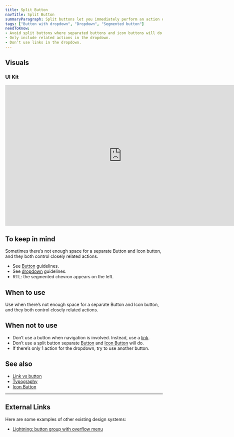 ```yaml
---
title: Split Button
navTitle: Split Button
summaryParagraph: Split buttons let you immediately perform an action or choose additional options from a dropdown.
tags: ["Button with dropdown", "Dropdown", "Segmented button"]
needToKnow:
- Avoid split buttons where separated buttons and icon buttons will do.
- Only include related actions in the dropdown.
- Don’t use links in the dropdown.
---
```


## Visuals

### UI Kit

<iframe style="border: none;" width="744" height="450" src="https://www.figma.com/embed?embed_host=share&url=https%3A%2F%2Fwww.figma.com%2Ffile%2Fe3TyAOZKfLg9cA01Iy1Mgm%2FKaizen-Site-embed%3Fnode-id%3D205%253A12710" allowfullscreen></iframe>

## To keep in mind

Sometimes there’s not enough space for a separate Button and Icon button, and they both control closely related actions. 

*   See [Button](/components/button) guidelines.
*   See [dropdown](/components/dropdown) guidelines.
*   RTL: the segmented chevron appears on the left.

## When to use

Use when there’s not enough space for a separate Button and Icon button, and they both control closely related actions. 

## When not to use

*   Don’t use a button when navigation is involved. Instead, use a [link](/guidelines/links-vs-buttons).
*   Don’t use a split button separate [Button](/components/button) and [Icon Button](/components/icon-button) will do.
*   If there’s only 1 action for the dropdown, try to use another button.

## See also

*   [Link vs button](/components/icon-button)
*   [Typography](/guidelines/typography)
*   [Icon Button](/components/icon-button)

---

## External Links

Here are some examples of other existing design systems:

- [Lightning: button group with overflow menu](https://www.lightningdesignsystem.com/components/button-groups/#With-Overflow-Menu)

